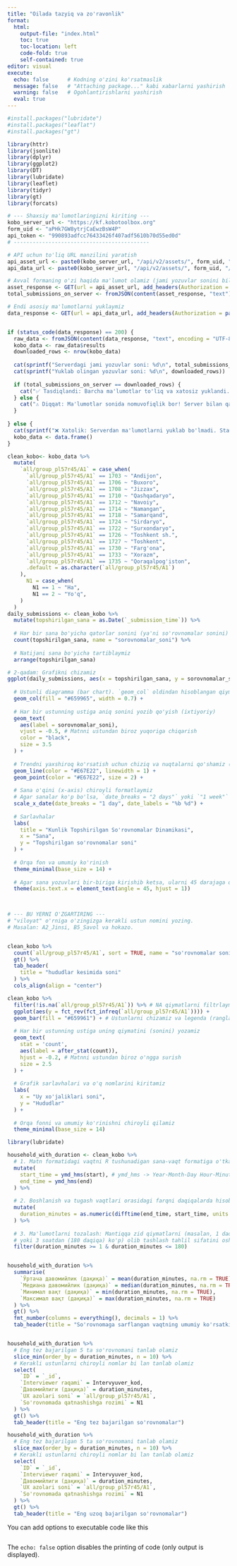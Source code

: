 ```yaml
---
title: "Oilada tazyiq va zo'ravonlik"
format: 
  html:
    output-file: "index.html" 
    toc: true
    toc-location: left
    code-fold: true
    self-contained: true
editor: visual
execute:
  echo: false      # Kodning o'zini ko'rsatmaslik
  message: false   # "Attaching package..." kabi xabarlarni yashirish
  warning: false   # Ogohlantirishlarni yashirish
  eval: true 
---
```


```r

#install.packages("lubridate")
#install.packages("leaflat")
#install.packages("gt")

library(httr)
library(jsonlite)
library(dplyr)
library(ggplot2)
library(DT)
library(lubridate)
library(leaflet)
library(tidyr)
library(gt)
library(forcats)

# --- Shaxsiy ma'lumotlaringizni kiriting ---
kobo_server_url <- "https://kf.kobotoolbox.org"
form_uid <- "aPHk7GW8ytrjCaEwzBsW4P" 
api_token <- "990893adfcc76433426f407adf5610b70d55ed0d"
# -------------------------------------------

# API uchun to'liq URL manzilini yaratish
api_asset_url <- paste0(kobo_server_url, "/api/v2/assets/", form_uid, ".json")
api_data_url <- paste0(kobo_server_url, "/api/v2/assets/", form_uid, "/data.json")

# Avval formaning o'zi haqida ma'lumot olamiz (jami yozuvlar sonini bilish uchun)
asset_response <- GET(url = api_asset_url, add_headers(Authorization = paste("Token", api_token)))
total_submissions_on_server <- fromJSON(content(asset_response, "text"))$deployment__submission_count

# Endi asosiy ma'lumotlarni yuklaymiz
data_response <- GET(url = api_data_url, add_headers(Authorization = paste("Token", api_token)))


if (status_code(data_response) == 200) {
  raw_data <- fromJSON(content(data_response, "text", encoding = "UTF-8"))
  kobo_data <- raw_data$results
  downloaded_rows <- nrow(kobo_data)
  
  cat(sprintf("Serverdagi jami yozuvlar soni: %d\n", total_submissions_on_server))
  cat(sprintf("Yuklab olingan yozuvlar soni: %d\n", downloaded_rows))
  
  if (total_submissions_on_server == downloaded_rows) {
    cat("✅ Tasdiqlandi: Barcha ma'lumotlar to'liq va xatosiz yuklandi.\n")
  } else {
    cat("⚠️ Diqqat: Ma'lumotlar sonida nomuvofiqlik bor! Server bilan qayta tekshiring.\n")
  }
  
} else {
  cat(sprintf("❌ Xatolik: Serverdan ma'lumotlarni yuklab bo'lmadi. Status kodi: %d\n", status_code(data_response)))
  kobo_data <- data.frame() 
}

clean_kobo<- kobo_data %>%
  mutate(
    `all/group_pl57r45/A1` = case_when(
      `all/group_pl57r45/A1` == 1703 ~ "Andijon",
      `all/group_pl57r45/A1` == 1706 ~ "Buxoro",
      `all/group_pl57r45/A1` == 1708 ~ "Jizzax",
      `all/group_pl57r45/A1` == 1710 ~ "Qashqadaryo",
      `all/group_pl57r45/A1` == 1712 ~ "Navoiy",
      `all/group_pl57r45/A1` == 1714 ~ "Namangan",
      `all/group_pl57r45/A1` == 1718 ~ "Samarqand",
      `all/group_pl57r45/A1` == 1724 ~ "Sirdaryo",
      `all/group_pl57r45/A1` == 1722 ~ "Surxondaryo",
      `all/group_pl57r45/A1` == 1726 ~ "Toshkent sh.",
      `all/group_pl57r45/A1` == 1727 ~ "Toshkent",
      `all/group_pl57r45/A1` == 1730 ~ "Farg'ona",
      `all/group_pl57r45/A1` == 1733 ~ "Xorazm",
      `all/group_pl57r45/A1` == 1735 ~ "Qoraqalpog'iston",
      .default = as.character(`all/group_pl57r45/A1`)
    ),
      N1 = case_when(
        N1 == 1 ~ "Ha",
        N1 == 2 ~ "Yo'q",
    )
  )  
daily_submissions <- clean_kobo %>%
  mutate(topshirilgan_sana = as.Date(`_submission_time`)) %>%
  
  # Har bir sana bo'yicha qatorlar sonini (ya'ni so'rovnomalar sonini) sanaymiz
  count(topshirilgan_sana, name = "sorovnomalar_soni") %>%
  
  # Natijani sana bo'yicha tartiblaymiz
  arrange(topshirilgan_sana)

# 2-qadam: Grafikni chizamiz
ggplot(daily_submissions, aes(x = topshirilgan_sana, y = sorovnomalar_soni)) +
  
  # Ustunli diagramma (bar chart). `geom_col` oldindan hisoblangan qiymatlar uchun ishlatiladi.
  geom_col(fill = "#659965", width = 0.7) +
  
  # Har bir ustunning ustiga aniq sonini yozib qo'yish (ixtiyoriy)
  geom_text(
    aes(label = sorovnomalar_soni),
    vjust = -0.5, # Matnni ustundan biroz yuqoriga chiqarish
    color = "black",
    size = 3.5
  ) +
  
  # Trendni yaxshiroq ko'rsatish uchun chiziq va nuqtalarni qo'shamiz (ixtiyoriy)
  geom_line(color = "#E67E22", linewidth = 1) +
  geom_point(color = "#E67E22", size = 2) +
  
  # Sana o'qini (x-axis) chiroyli formatlaymiz
  # Agar sanalar ko'p bo'lsa, `date_breaks = "2 days"` yoki `"1 week"` qilib o'zgartirishingiz mumkin
  scale_x_date(date_breaks = "1 day", date_labels = "%b %d") +
  
  # Sarlavhalar
  labs(
    title = "Kunlik Topshirilgan So'rovnomalar Dinamikasi",
    x = "Sana",
    y = "Topshirilgan so'rovnomalar soni"
  ) +
  
  # Orqa fon va umumiy ko'rinish
  theme_minimal(base_size = 14) +
  
  # Agar sana yozuvlari bir-biriga kirishib ketsa, ularni 45 darajaga qiyalashtiramiz
  theme(axis.text.x = element_text(angle = 45, hjust = 1))

  

# --- BU YERNI O'ZGARTIRING ---
# "viloyat" o'rniga o'zingizga kerakli ustun nomini yozing.
# Masalan: A2_Jinsi, B5_Savol va hokazo.


clean_kobo %>%
  count(`all/group_pl57r45/A1`, sort = TRUE, name = "so'rovnomalar soni soni") %>%
  gt() %>%
  tab_header(
    title = "hududlar kesimida soni"
  ) %>%
  cols_align(align = "center")

clean_kobo %>%
  filter(!is.na(`all/group_pl57r45/A1`)) %>% # NA qiymatlarni filtrlaymiz
  ggplot(aes(y = fct_rev(fct_infreq(`all/group_pl57r45/A1`)))) +
  geom_bar(fill = "#659961") + # Ustunlarni chizamiz va legenda (ranglar izohi)ni yashiramiz
  
  # Har bir ustunning ustiga uning qiymatini (sonini) yozamiz
  geom_text(
    stat = 'count', 
    aes(label = after_stat(count)), 
    hjust = -0.2, # Matnni ustundan biroz o'ngga surish
    size = 2.5
  ) +
  
  # Grafik sarlavhalari va o'q nomlarini kiritamiz
  labs(
    x = "Uy xo'jaliklari soni",
    y = "Hududlar"
  ) +
  
  # Orqa fonni va umumiy ko'rinishni chiroyli qilamiz
  theme_minimal(base_size = 14) 

library(lubridate)

household_with_duration <- clean_kobo %>%
  # 1. Matn formatidagi vaqtni R tushunadigan sana-vaqt formatiga o'tkazamiz
  mutate(
    start_time = ymd_hms(start), # ymd_hms -> Year-Month-Day Hour-Minute-Second
    end_time = ymd_hms(end)
  ) %>%
  
  # 2. Boshlanish va tugash vaqtlari orasidagi farqni daqiqalarda hisoblaymiz
  mutate(
    duration_minutes = as.numeric(difftime(end_time, start_time, units = "mins"))
  ) %>%
  
  # 3. Ma'lumotlarni tozalash: Mantiqqa zid qiymatlarni (masalan, 1 daqiqadan kam 
  # yoki 3 soatdan (180 daqiqa) ko'p) olib tashlash tahlil sifatini oshiradi.
  filter(duration_minutes >= 1 & duration_minutes <= 180)


household_with_duration %>%
  summarise(
    `Ўртача давомийлик (дақиқа)` = mean(duration_minutes, na.rm = TRUE),
    `Медиана давомийлик (дақиқа)` = median(duration_minutes, na.rm = TRUE),
    `Минимал вақт (дақиқа)` = min(duration_minutes, na.rm = TRUE),
    `Максимал вақт (дақиқа)` = max(duration_minutes, na.rm = TRUE)
  ) %>%
  gt() %>%
  fmt_number(columns = everything(), decimals = 1) %>%
  tab_header(title = "So'rovnomaga sarflangan vaqtning umumiy ko'rsatkichlari")


household_with_duration %>%
  # Eng tez bajarilgan 5 ta so'rovnomani tanlab olamiz
  slice_min(order_by = duration_minutes, n = 10) %>%
  # Kerakli ustunlarni chiroyli nomlar bi lan tanlab olamiz
  select(
    `ID` = `_id`,
    `Interviewer raqami` = Intervyuver_kod,
    `Давомийлиги (дақиқа)` = duration_minutes,
    `UX azolari soni` = `all/group_pl57r45/A1`,
    `So'rovnomada qatnashishga rozimi` = N1
  ) %>%
  gt() %>%
  tab_header(title = "Eng tez bajarilgan so'rovnomalar")

household_with_duration %>%
  # Eng tez bajarilgan 5 ta so'rovnomani tanlab olamiz
  slice_max(order_by = duration_minutes, n = 10) %>%
  # Kerakli ustunlarni chiroyli nomlar bi lan tanlab olamiz
  select(
    `ID` = `_id`,
    `Interviewer raqami` = Intervyuver_kod,
    `Давомийлиги (дақиқа)` = duration_minutes,
    `UX azolari soni` = `all/group_pl57r45/A1`,
    `So'rovnomada qatnashishga rozimi` = N1
  ) %>%
  gt() %>%
  tab_header(title = "Eng uzoq bajarilgan so'rovnomalar")


```

You can add options to executable code like this

```         
```

The `echo: false` option disables the printing of code (only output is displayed).
